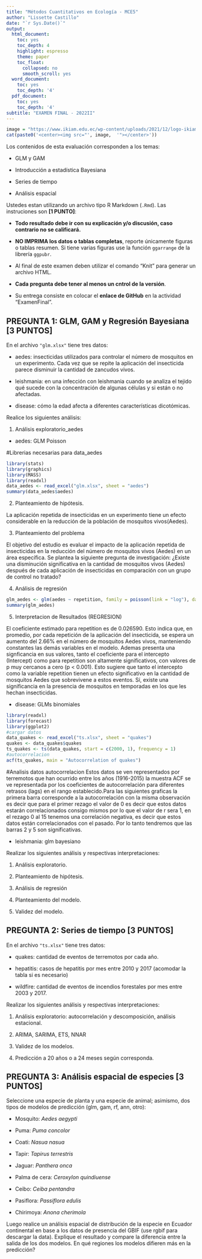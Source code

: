 ---
title: "Métodos Cuantitativos en Ecología - MCE5"
author: "Lissette Castillo"
date: "`r Sys.Date()`"
output:
  html_document:
    toc: yes
    toc_depth: 4
    highlight: espresso
    theme: paper
    toc_float:
      collapsed: no
      smooth_scroll: yes
  word_document:
    toc: yes
    toc_depth: '4'
  pdf_document:
    toc: yes
    toc_depth: '4'
subtitle: "EXAMEN FINAL - 2022II"
---

```{r echo = FALSE, results = 'asis'}
image = "https://www.ikiam.edu.ec/wp-content/uploads/2021/12/logo-ikiam-1.png"
cat(paste0('<center><img src="', image,  '"></center>')) 
```

Los contenidos de esta evaluación corresponden a los temas:

-   GLM y GAM

-   Introducción a estadística Bayesiana

-   Series de tiempo

-   Análisis espacial



Ustedes estan utilizando un archivo tipo R Markdown (`.Rmd`). Las instruciones son **[1 PUNTO]**:

-   **Todo resultado debe ir con su explicación y/o discusión, caso contrario no se calificará.**

-   **NO IMPRIMA los datos o tablas completas**, reporte únicamente figuras o tablas resumen. Si tiene varias figuras use la función `ggarrange` de la librería `ggpubr`.  

-   Al final de este examen deben utilizar el comando "Knit" para generar un archivo HTML.

-   **Cada pregunta debe tener al menos un cntrol de la versión**.

-   Su entrega consiste en colocar el **enlace de GitHub** en la actividad "ExamenFinal".



## **PREGUNTA 1: GLM, GAM y Regresión Bayesiana [3 PUNTOS]**

En el archivo `"glm.xlsx"` tiene tres datos: 

- aedes: insecticidas utilizados para controlar el número de mosquitos en un experimento. Cada vez que se repite la aplicación del insecticida parece disminuir la cantidad de zancudos vivos.

- leishmania: en una infección con leishmania cuando se analiza el tejido qué sucede con la concentración de algunas células y si están o no afectadas. 

- disease: cómo la edad afecta a diferentes características dicotómicas. 

Realice los siguientes análisis: 

1. Análisis exploratorio_aedes

- aedes: GLM Poisson

#Librerias necesarias para data_aedes

```{r}
library(stats)
library(graphics)
library(MASS)
library(readxl)
data_aedes <- read_excel("glm.xlsx", sheet = "aedes")
summary(data_aedes$aedes) 

```
2. Planteamiento de hipótesis.

La aplicación repetida de insecticidas en un experimento tiene un efecto considerable en la reducción de la población de mosquitos vivos(Aedes).

3. Planteamiento del problema

El objetivo del estudio es evaluar el impacto de la aplicación repetida de insecticidas en la reducción del número de mosquitos vivos (Aedes) en un área específica. Se plantea la siguiente pregunta de investigación: ¿Existe una disminución significativa en la cantidad de mosquitos vivos (Aedes) después de cada aplicación de insecticidas en comparación con un grupo de control no tratado?

4. Análisis de regresión  

```{r}
glm_aedes <- glm(aedes ~ repetition, family = poisson(link = "log"), data = data_aedes)
summary(glm_aedes)
```

5. Interpretacion de Resultados (REGRESION) 

El coeficiente estimado para repetition es de 0.026590. Esto indica que, en promedio, por cada repetición de la aplicación del insecticida, se espera un aumento del 2.66% en el número de mosquitos Aedes vivos, manteniendo constantes las demás variables en el modelo.
Ademas presenta una signficancia en sus valores, tanto el coeficiente para el intercepto (Intercept) como para repetition son altamente significativos, con valores de p muy cercanos a cero (p < 0.001). Esto sugiere que tanto el intercepto como la variable repetition tienen un efecto significativo en la cantidad de mosquitos Aedes que sobrevivene a estos eventos.
 Sí, existe una significancia en la presencia de mosquitos en temporadas en los que les hechan insecticidas.  

- disease: GLMs binomiales

```{r}
library(readxl)
library(forecast)
library(ggplot2)
#cargar datos
data_quakes <- read_excel("ts.xlsx", sheet = "quakes")
quakes <- data_quakes$quakes
ts_quakes <- ts(data_quakes, start = c(2000, 1), frequency = 1)
#autocorrelacion 
acf(ts_quakes, main = "Autocorrelation of quakes")
```

#Analisis datos autocorrelacion 
Estos datos se ven representados por terremotos que han ocurrido entre los años (1916-2015) la muestra ACF se ve representada por los coeficientes de autocorrelación para diferentes retrasos (lags) en el rango establecido.Para las siguientes graficas la primera barra corresponde a la autocorrelación con la misma observación es decir que para el primer rezago el valor de 0 es decir que estos datos estarán correlacionados consigo mismos por lo que el valor de r sera 1, en el rezago 0 al 15  tenemos una correlación negativa, es decir que estos datos están correlacionados con el pasado. Por lo tanto tendremos que las barras 2 y 5 son significativas. 



- leishmania: glm bayesiano

Realizar los siguientes análisis y respectivas interpretaciones: 

1. Análisis exploratorio.

2. Planteamiento de hipótesis.

3. Análisis de regresión 

4. Planteamiento del modelo. 

5. Validez del modelo.





## **PREGUNTA 2: Series de tiempo [3 PUNTOS]**

En el archivo `"ts.xlsx"` tiene tres datos: 

- quakes: cantidad de eventos de terremotos por cada año.

- hepatitis: casos de hepatitis por mes entre 2010 y 2017 (acomodar la tabla si es necesario) 

- wildfire: cantidad de eventos de incendios forestales por mes entre 2003 y 2017.



Realizar los siguientes análisis y respectivas interpretaciones: 

1. Análisis exploratorio: autocorrelación y descomposición, análisis estacional.

2. ARIMA, SARIMA, ETS, NNAR

3. Validez de los modelos.

4. Predicción a 20 años o a 24 meses según corresponda. 



## **PREGUNTA 3: Análisis espacial de especies [3 PUNTOS]**

Seleccione una especie de planta y una especie de animal; asimismo, dos tipos de modelos de predicción (glm, gam, rf, ann, otro): 

- Mosquito: *Aedes aegypti*

- Puma: *Puma concolor*

- Coati: *Nasua nasua*

- Tapir: *Tapirus terrestris*

- Jaguar: *Panthera onca*

- Palma de cera: *Ceroxylon quindiuense*

- Ceibo: *Ceiba pentandra* 

- Pasiflora: *Passiflora edulis*

- Chirimoya: *Anona cherimola*

Luego realice un análisis espacial de distribución de la especie en Ecuador continental en base a los datos de presencia del GBIF (use rgbif para descargar la data). Explique el resultado y compare la diferencia entre la salida de los dos modelos. En qué regiones los modelos difieren más en la predicción?   

